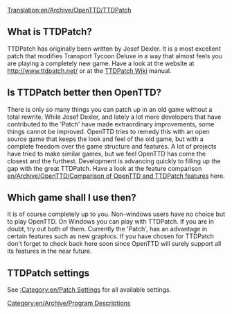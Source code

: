 [[Translation:en/Archive/OpenTTD/TTDPatch]]
[[Category:en/Archive/Program Descriptions]]

==What is TTDPatch?==
TTDPatch has originally been written by Josef Dexler. It is a most excellent patch that modifies Transport Tycoon Deluxe in a way that almost feels you are playing a completely new game. Have a look at the website at http://www.ttdpatch.net/ or at the [http://wiki.ttdpatch.net/tiki-index.php TTDPatch Wiki] manual.

==Is TTDPatch better then OpenTTD?==
There is only so many things you can patch up in an old game without a total rewrite. While Josef Dexler, and lately a lot more developers that have contributed to the 'Patch' have made extraordinary improvements, some things cannot be improved. 
OpenTTD tries to remedy this with an open source game that keeps the look and feel of the old game, but with a complete freedom over the game structure and features. A lot of projects have tried to make similar games, but we feel OpenTTD has come the closest and the furthest. Development is advancing quickly to filling up the gap with the great TTDPatch. Have a look at the feature comparison [[en/Archive/OpenTTD/Comparison of OpenTTD and TTDPatch features]] here.

==Which game shall I use then?==
It is of course completely up to you. Non-windows users have no choice but to play OpenTTD. On Windows you can play with TTDPatch. If you are in doubt, try out both of them. Currently the 'Patch', has an advantage in certain features such as new graphics. If you have chosen for TTDPatch don't forget to check back here soon since OpenTTD will surely support all its features in the near future.

==TTDPatch settings==

See [[:Category:en/Patch Settings]] for all available settings.